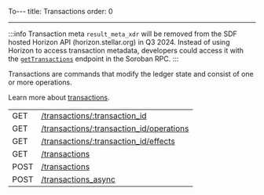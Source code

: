 To--- title: Transactions order: 0

---

:::info Transaction meta `result_meta_xdr` will be removed from the SDF hosted Horizon API (horizon.stellar.org) in Q3 2024. Instead of using Horizon to access transaction metadata, developers could access it with the [`getTransactions`](docs/data/rpc/api-reference/methods/getTransactions.mdx) endpoint in the Soroban RPC. :::


Transactions are commands that modify the ledger state and consist of one or more operations.

Learn more about [transactions](/docs/learn/glossary/#transaction).

<EndpointsTable title="Endpoints">

|  |  |
| --- | --- |
| GET | [/transactions/:transaction_id](../retrieve-a-transaction.api.mdx) |
| GET | [/transactions/:transaction_id/operations](../retrieve-a-transactions-operations.api.mdx) |
| GET | [/transactions/:transaction_id/effects](../retrieve-a-transactions-effects.api.mdx) |
| GET | [/transactions](../list-all-transactions.api.mdx) |
| POST | [/transactions](../submit-a-transaction.api.mdx) |
| POST | [/transactions_async](../submit-async-transaction.api.mdx) |

</EndpointsTable>
